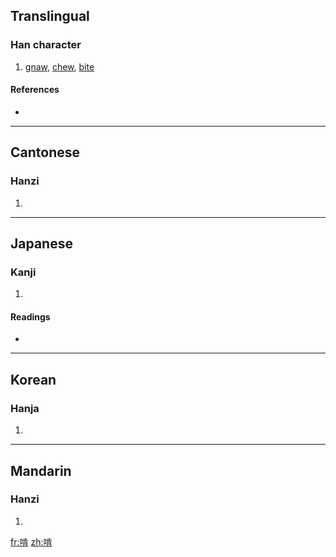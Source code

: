 ==Translingual==

===Han character===
{{Han char|rn=30|rad=口|as=08|sn=11|four=6102<sub>7</sub>|canj=口卜一月 (RYMB)}}

# [[gnaw]], [[chew]], [[bite]]

====References====
* {{Han ref|kx=0194.270|dkj=03798|dj=0415.040|hdz=10639.080|uh=5543|ud=21827|bh=B0D9|bd=45273}}

----

==Cantonese==

===Hanzi===
{{yue-hanzi|jyut=|y=hang2}}

# {{defn|Cantonese|sort=口08}}

----

==Japanese==

===Kanji===
{{ja-kanji|grade=|rs=口08}}

# {{defn|Japanese|sort=口08}}

====Readings====
* {{ja-readings|on=[[しゅう]] (shū)|kun=}}

----

==Korean==

===Hanja===
{{ko-hanja|hangeul=삽|rv=sap|mr=sap}}

# {{defn|Korean|sort=口08}}

----

==Mandarin==

===Hanzi===
{{cmn-hanzi|pin=[[kěn]] ([[ken3]])|wg=k'en<sup>3</sup>}}

# {{defn|Mandarin|sort=口08}}

[[fr:啃]]
[[zh:啃]]
